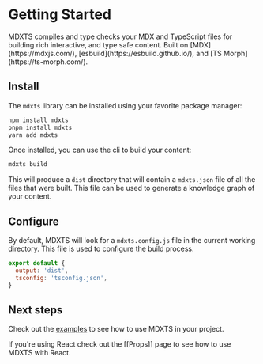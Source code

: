 # Getting Started

<Summary>
  MDXTS compiles and type checks your MDX and TypeScript files for building rich
  interactive, and type safe content. Built on [MDX](https://mdxjs.com/),
  [esbuild](https://esbuild.github.io/), and [TS Morph](https://ts-morph.com/).
</Summary>

## Install

The `mdxts` library can be installed using your favorite package manager:

```bash
npm install mdxts
pnpm install mdxts
yarn add mdxts
```

Once installed, you can use the cli to build your content:

```bash
mdxts build
```

This will produce a `dist` directory that will contain a `mdxts.json` file of all the files that were built. This file can be used to generate a knowledge graph of your content.

## Configure

By default, MDXTS will look for a `mdxts.config.js` file in the current working directory. This file is used to configure the build process.

```js filename=mdxts.config.js
export default {
  output: 'dist',
  tsconfig: 'tsconfig.json',
}
```

## Next steps

Check out the [examples](/examples) to see how to use MDXTS in your project.

If you're using React check out the [[Props]] page to see how to use MDXTS with React.
